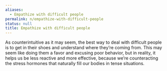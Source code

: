 ```yaml
---
aliases:
  - Empathize with difficult people
permalink: n/empathize-with-difficult-people
status: null
title: Empathize with difficult people
---
```

As counterintuitive as it may seem, the best way to deal with difficult people is to get in their shoes and understand where they’re coming from. This may seem like doing them a favor and excusing poor behavior, but in reality, it helps us be less reactive and more effective, because we’re counteracting the stress hormones that naturally fill our bodies in tense situations.
